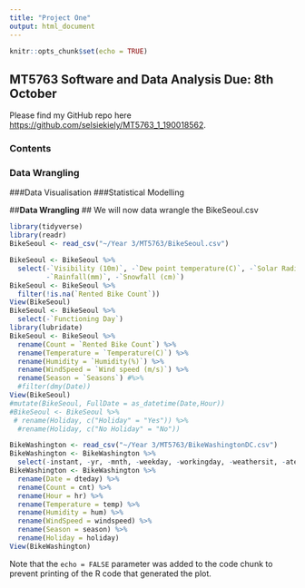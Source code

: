 ```yaml
---
title: "Project One"
output: html_document
---
```


```r
knitr::opts_chunk$set(echo = TRUE)
```

## MT5763 Software and Data Analysis **Due: 8th October**

Please find my GitHub repo here <https://github.com/selsiekiely/MT5763_1_190018562>.

### **Contents**
### Data Wrangling
###Data Visualisation
###Statistical Modelling

##**Data Wrangling**
## We will now data wrangle the BikeSeoul.csv

```r
library(tidyverse)
library(readr)
BikeSeoul <- read_csv("~/Year 3/MT5763/BikeSeoul.csv")
```

```r
BikeSeoul <- BikeSeoul %>%
  select(-`Visibility (10m)`, -`Dew point temperature(C)`, -`Solar Radiation (MJ/m2)`, 
         -`Rainfall(mm)`, -`Snowfall (cm)`)
BikeSeoul <- BikeSeoul %>%  
  filter(!is.na(`Rented Bike Count`))
View(BikeSeoul)
BikeSeoul <- BikeSeoul %>% 
  select(-`Functioning Day`)
library(lubridate)
BikeSeoul <- BikeSeoul %>%
  rename(Count = `Rented Bike Count`) %>%
  rename(Temperature = `Temperature(C)`) %>%
  rename(Humidity = `Humidity(%)`) %>%
  rename(WindSpeed = `Wind speed (m/s)`) %>%
  rename(Season = `Seasons`) #%>%
  #filter(dmy(Date))
View(BikeSeoul)  
#mutate(BikeSeoul, FullDate = as_datetime(Date,Hour))
#BikeSeoul <- BikeSeoul %>%
 # rename(Holiday, c("Holiday" = "Yes")) %>%
  #rename(Holiday, c("No Holiday" = "No"))
```
```r
BikeWashington <- read_csv("~/Year 3/MT5763/BikeWashingtonDC.csv")
BikeWashington <- BikeWashington %>%
  select(-instant, -yr, -mnth, -weekday, -workingday, -weathersit, -atemp, -casual, -registered)
BikeWashington <- BikeWashington %>%
  rename(Date = dteday) %>%
  rename(Count = cnt) %>%
  rename(Hour = hr) %>%
  rename(Temperature = temp) %>%
  rename(Humidity = hum) %>%
  rename(WindSpeed = windspeed) %>%
  rename(Season = season) %>%
  rename(Holiday = holiday)
View(BikeWashington)

```


Note that the `echo = FALSE` parameter was added to the code chunk to prevent printing of the R code that generated the plot.
